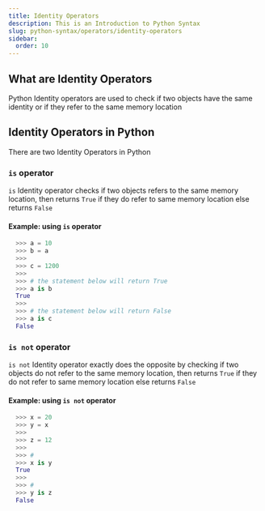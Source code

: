 ```yaml
---
title: Identity Operators
description: This is an Introduction to Python Syntax
slug: python-syntax/operators/identity-operators
sidebar:
  order: 10
---
```



## What are Identity Operators 

Python Identity operators are used to check if two objects have the same identity or if they refer to the same memory location


## Identity Operators in Python

There are two Identity Operators in Python

### `is` operator

`is` Identity operator checks if two objects refers to the same memory location, then returns `True` if they do refer to same memory location else returns `False`

#### Example: using `is` operator

```py 
  >>> a = 10 
  >>> b = a 
  >>>
  >>> c = 1200 
  >>>
  >>> # the statement below will return True
  >>> a is b 
  True 
  >>>
  >>> # the statement below will return False 
  >>> a is c 
  False

```

### `is not` operator

`is not` Identity operator exactly does the opposite by checking if two objects do not refer to the same memory location, then returns `True` if they do not refer to same memory location else returns `False`

#### Example: using `is not` operator

```py 
  >>> x = 20
  >>> y = x
  >>>
  >>> z = 12
  >>>
  >>> # 
  >>> x is y 
  True 
  >>> 
  >>> # 
  >>> y is z 
  False
```
